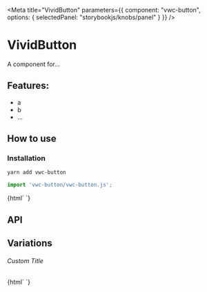 

<Meta
  title="VividButton"
  parameters={{
    component: "vwc-button",
    options: { selectedPanel: "storybookjs/knobs/panel" }
  }}
/>

# VividButton

A component for...

## Features:

- a
- b
- ...

## How to use

### Installation

```bash
yarn add vwc-button
```

```js
import 'vwc-button/vwc-button.js';
```

<Preview withToolbar>
  <Story name="Simple">
    {html`
      <vwc-button></vwc-button>
    `}
  </Story>
</Preview>

## API

<Props of="vwc-button" />

## Variations

###### Custom Title

<Story name="Custom Title">
  {html`
    <vwc-button .title=${'Hello World'}></vwc-button>
  `}
</Story>
